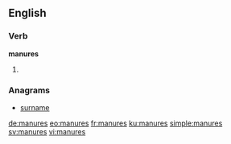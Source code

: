 ==English==

===Verb===
'''manures'''

# {{en-third-person singular of|manure}}

===Anagrams===
* [[surname#English|surname]]

[[de:manures]]
[[eo:manures]]
[[fr:manures]]
[[ku:manures]]
[[simple:manures]]
[[sv:manures]]
[[vi:manures]]